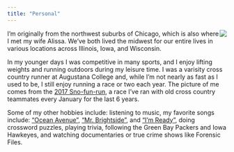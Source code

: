 ```yaml
---
title: "Personal"
---
```


<img style="float: right;" src="running.jpg"> I'm originally from the northwest suburbs of Chicago, which is also where I met my wife Alissa.  We've both lived the midwest for our entire lives in various locations across Illinois, Iowa, and Wisconsin.

In my younger days I was competitive in many sports, and I enjoy lifting weights and running outdoors during my leisure time.  I was a varisity cross country runner at Augustana College and, while I'm not nearly as fast as I used to be, I still enjoy running a race or two each year.  The picture of me comes from the [2017 Sno-fun-run](http://racinearearunningclub.org/s-no-w-fun-run/), a race I've ran with old cross country teammates every January for the last 6 years.

Some of my other hobbies include: listening to music, my favorite songs include: ["Ocean Avenue"](https://www.youtube.com/watch?v=X9fLbfzCqWw), ["Mr. Brightside"](https://www.youtube.com/watch?v=gGdGFtwCNBE), and ["I'm Ready"](https://www.youtube.com/watch?v=q1_WMPFaq-4), doing crossword puzzles, playing trivia, following the Green Bay Packers and Iowa Hawkeyes, and watching documentaries or true crime shows like Forensic Files.